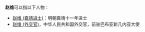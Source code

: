 '''赵维'''可以指以下人物：
* [[赵维_(嘉靖进士)|赵维 (嘉靖进士)]]：明朝嘉靖十一年进士
* [[赵维_(外交官)|赵维 (外交官)]]，中华人民共和国外交官，前驻巴布亚新几内亚大使
{{Disambiguation|W|Cat=二字赵姓人名消歧义}}